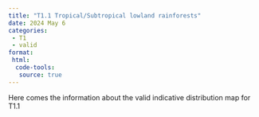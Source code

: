 ```yaml
---
title: "T1.1 Tropical/Subtropical lowland rainforests"
date: 2024 May 6
categories:
 - T1
 - valid
format:
 html: 
  code-tools:
   source: true
---
```


Here comes the information about the valid indicative distribution map for T1.1

